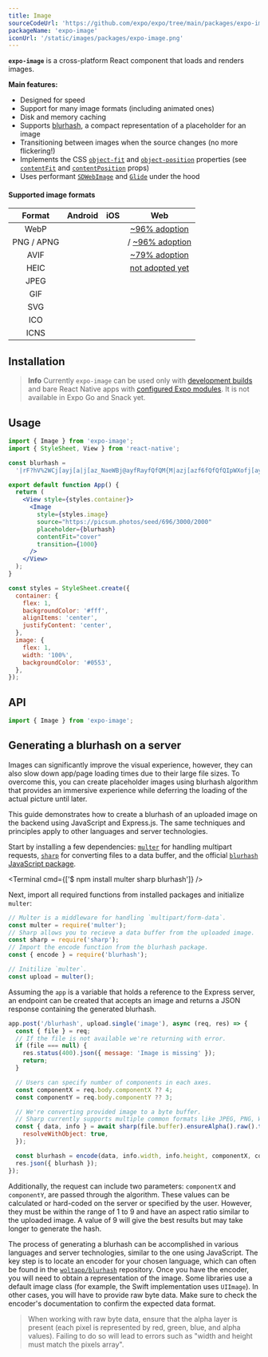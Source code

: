 ```yaml
---
title: Image
sourceCodeUrl: 'https://github.com/expo/expo/tree/main/packages/expo-image'
packageName: 'expo-image'
iconUrl: '/static/images/packages/expo-image.png'
---
```



**`expo-image`** is a cross-platform React component that loads and renders images.

**Main features:**

- Designed for speed
- Support for many image formats (including animated ones)
- Disk and memory caching
- Supports [blurhash](https://blurha.sh), a compact representation of a placeholder for an image
- Transitioning between images when the source changes (no more flickering!)
- Implements the CSS [`object-fit`](https://developer.mozilla.org/en-US/docs/Web/CSS/object-fit) and [`object-position`](https://developer.mozilla.org/en-US/docs/Web/CSS/object-position) properties (see [`contentFit`](#contentfit) and [`contentPosition`](#contentposition) props)
- Uses performant [`SDWebImage`](https://github.com/SDWebImage/SDWebImage) and [`Glide`](https://github.com/bumptech/glide) under the hood

<PlatformsSection android emulator ios simulator web />

#### Supported image formats

| Format | Android | iOS | Web |
|:---:|:---:|:---:|:---:|
| WebP | <YesIcon /> | <YesIcon /> | <YesIcon /> [~96% adoption](https://caniuse.com/webp) |
| PNG / APNG | <YesIcon /> | <YesIcon /> | <YesIcon /> / <YesIcon /> [~96% adoption](https://caniuse.com/apng) |
| AVIF | <YesIcon /> | <YesIcon /> | <PendingIcon /> [~79% adoption](https://caniuse.com/avif) |
| HEIC | <YesIcon /> | <YesIcon /> | <NoIcon /> [not adopted yet](https://caniuse.com/heif) |
| JPEG | <YesIcon /> | <YesIcon /> | <YesIcon /> |
| GIF | <YesIcon /> | <YesIcon /> | <YesIcon /> |
| SVG | <YesIcon /> | <YesIcon /> | <YesIcon /> |
| ICO | <YesIcon /> | <YesIcon /> | <YesIcon /> |
| ICNS | <NoIcon /> | <YesIcon /> | <NoIcon /> |

## Installation

> **Info** Currently `expo-image` can be used only with [development builds](/development/create-development-builds/) and bare React Native apps with [configured Expo modules](/bare/installing-expo-modules/).
> It is not available in Expo Go and Snack yet.

<APIInstallSection />

## Usage

```jsx
import { Image } from 'expo-image';
import { StyleSheet, View } from 'react-native';

const blurhash =
  '|rF?hV%2WCj[ayj[a|j[az_NaeWBj@ayfRayfQfQM{M|azj[azf6fQfQfQIpWXofj[ayj[j[fQayWCoeoeaya}j[ayfQa{oLj?j[WVj[ayayj[fQoff7azayj[ayj[j[ayofayayayj[fQj[ayayj[ayfjj[j[ayjuayj[';

export default function App() {
  return (
    <View style={styles.container}>
      <Image
        style={styles.image}
        source="https://picsum.photos/seed/696/3000/2000"
        placeholder={blurhash}
        contentFit="cover"
        transition={1000}
      />
    </View>
  );
}

const styles = StyleSheet.create({
  container: {
    flex: 1,
    backgroundColor: '#fff',
    alignItems: 'center',
    justifyContent: 'center',
  },
  image: {
    flex: 1,
    width: '100%',
    backgroundColor: '#0553',
  },
});
```

## API

```js
import { Image } from 'expo-image';
```

<APISection packageName="expo-image" apiName="Image" />

## Generating a blurhash on a server

Images can significantly improve the visual experience, however, they can also slow down app/page loading times due to their large file sizes. To overcome this, you can create placeholder images using blurhash algorithm that provides an immersive experience while deferring the loading of the actual picture until later.

This guide demonstrates how to create a blurhash of an uploaded image on the backend using JavaScript and Express.js. The same techniques and principles apply to other languages and server technologies.

Start by installing a few dependencies: [`multer`](https://github.com/expressjs/multer) for handling multipart requests, [`sharp`](https://github.com/lovell/sharp) for converting files to a data buffer, and the official [`blurhash` JavaScript package](https://github.com/woltapp/blurhash/tree/master/TypeScript).

<Terminal cmd={['$ npm install multer sharp blurhash']} />

Next, import all required functions from installed packages and initialize `multer`:

```js
// Multer is a middleware for handling `multipart/form-data`.
const multer = require('multer');
// Sharp allows you to recieve a data buffer from the uploaded image.
const sharp = require('sharp');
// Import the encode function from the blurhash package.
const { encode } = require('blurhash');

// Initilize `multer`.
const upload = multer();
```

Assuming the `app` is a variable that holds a reference to the Express server, an endpoint can be created that accepts an image and returns a JSON response containing the generated blurhash.

```js
app.post('/blurhash', upload.single('image'), async (req, res) => {
  const { file } = req;
  // If the file is not available we're returning with error.
  if (file === null) {
    res.status(400).json({ message: 'Image is missing' });
    return;
  }

  // Users can specify number of components in each axes.
  const componentX = req.body.componentX ?? 4;
  const componentY = req.body.componentY ?? 3;

  // We're converting provided image to a byte buffer.
  // Sharp currently supports multiple common formats like JPEG, PNG, WebP, GIF, and AVIF.
  const { data, info } = await sharp(file.buffer).ensureAlpha().raw().toBuffer({
    resolveWithObject: true,
  });

  const blurhash = encode(data, info.width, info.height, componentX, componentY);
  res.json({ blurhash });
});
```

Additionally, the request can include two parameters: `componentX` and `componentY`, are passed through the algorithm. These values can be calculated or hard-coded on the server or specified by the user. However, they must be within the range of 1 to 9 and have an aspect ratio similar to the uploaded image. A value of 9 will give the best results but may take longer to generate the hash.

The process of generating a blurhash can be accomplished in various languages and server technologies, similar to the one using JavaScript. The key step is to locate an encoder for your chosen language, which can often be found in the [`woltapp/blurhash`](https://github.com/woltapp/blurhash#implementations) repository. Once you have the encoder, you will need to obtain a representation of the image. Some libraries use a default image class (for example, the Swift implementation uses `UIImage`). In other cases, you will have to provide raw byte data. Make sure to check the encoder's documentation to confirm the expected data format.

> When working with raw byte data, ensure that the alpha layer is present (each pixel is represented by red, green, blue, and alpha values). Failing to do so will lead to errors such as "width and height must match the pixels array".
